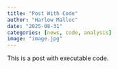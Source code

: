 ```yaml
---
title: "Post With Code"
author: "Harlow Malloc"
date: "2025-08-31"
categories: [news, code, analysis]
image: "image.jpg"
---
```


This is a post with executable code.
